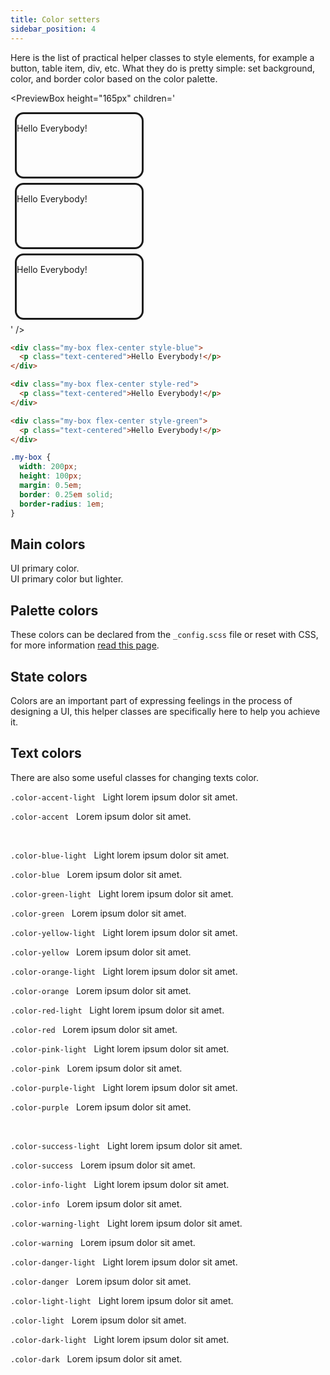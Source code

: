 ```yaml
---
title: Color setters
sidebar_position: 4
---
```



Here is the list of practical helper classes to style elements, for example a button, table item, div, etc. What they do is pretty simple: set background, color, and border color based on the color palette.

<PreviewBox
  height="165px"
  children='<!DOCTYPE html>
<html lang="en">
	<head>
		<meta charset="UTF-8" />
		<meta http-equiv="X-UA-Compatible" content="IE=edge" />
		<meta name="viewport" content="width=device-width, initial-scale=1.0" />
		<link rel="stylesheet" href="https://cdn.jsdelivr.net/npm/flatifycss/dist/css/flatify.min.css" />
		<title>Colors helper classes</title>
        <style>
            .my-box{
                width: 200px;
                height: 100px;
				margin: 0.5em;
                border: 0.25em solid;
                border-radius: 1em;
            }
        </style>
	</head>
	<body class="flex-center">
		<div class="my-box flex-center style-blue">
			<p class="text-centered">Hello Everybody!</p>
		</div>
		<div class="my-box flex-center style-red">
			<p class="text-centered">Hello Everybody!</p>
		</div>
		<div class="my-box flex-center style-green">
			<p class="text-centered">Hello Everybody!</p>
		</div>
	</body>
</html>'
/>

```html {1,5,9} title="index.html"
<div class="my-box flex-center style-blue">
  <p class="text-centered">Hello Everybody!</p>
</div>

<div class="my-box flex-center style-red">
  <p class="text-centered">Hello Everybody!</p>
</div>

<div class="my-box flex-center style-green">
  <p class="text-centered">Hello Everybody!</p>
</div>
```

```css title="style.css"
.my-box {
  width: 200px;
  height: 100px;
  margin: 0.5em;
  border: 0.25em solid;
  border-radius: 1em;
}
```

## Main colors

<ColorIndicator className="style-accent" title=".style-accent" inline={true} /> UI primary color.
<br />
<ColorIndicator className="style-accent-light" title=".style-accent-light" inline={true} /> UI primary color but
lighter.

## Palette colors

These colors can be declared from the `_config.scss` file or reset with CSS,
for more information [read this page](#).

<ColorIndicator className="style-blue-light" title=".style-blue-light" />
<ColorIndicator className="style-blue" title=".style-blue" />
<ColorIndicator className="style-green-light" title=".style-green-light" />
<ColorIndicator className="style-green" title=".style-green" />
<ColorIndicator className="style-yellow-light" title=".style-yellow-light" />
<ColorIndicator className="style-yellow" title=".style-yellow" />
<ColorIndicator className="style-orange-light" title=".style-orange-light" />
<ColorIndicator className="style-orange" title=".style-orange" />
<ColorIndicator className="style-red-light" title=".style-red-light" />
<ColorIndicator className="style-red" title=".style-red" />
<ColorIndicator className="style-pink-light" title=".style-pink-light" />
<ColorIndicator className="style-pink" title=".style-pink" />
<ColorIndicator className="style-purple-light" title=".style-purple-light" />
<ColorIndicator className="style-purple" title=".style-purple" />
<ColorIndicator style={{background: "#fff", borderColor: "#f1f4f7"}} title=".style-light-light" />
<ColorIndicator style={{background: "#f1f4f7", borderColor: "#ced9e3"}} title=".style-light" />
<ColorIndicator className="style-dark-light" title=".style-dark-light" />
<ColorIndicator className="style-dark" title=".style-dark" />

## State colors

Colors are an important part of expressing feelings in the process of designing a UI,
this helper classes are specifically here to help you achieve it.

<ColorIndicator className="style-success-light" title=".style-success-light" />
<ColorIndicator className="style-success" title=".style-success" />
<ColorIndicator className="style-info-light" title=".style-info-light" />
<ColorIndicator className="style-info" title=".style-info" />
<ColorIndicator className="style-warning-light" title=".style-warning-light" />
<ColorIndicator className="style-warning" title=".style-warning" />
<ColorIndicator className="style-danger-light" title=".style-danger-light" />
<ColorIndicator className="style-danger" title=".style-danger" />

## Text colors

There are also some useful classes for changing texts color.

<p className="color-accent-light">
  <code>.color-accent-light</code>
  &nbsp; Light lorem ipsum dolor sit amet.
</p>
<p className="color-accent">
  <code>.color-accent</code>
  &nbsp; Lorem ipsum dolor sit amet.
</p>
<br />
<p className="color-blue-light">
  <code>.color-blue-light</code>
  &nbsp; Light lorem ipsum dolor sit amet.
</p>
<p className="color-blue">
  <code>.color-blue</code>
  &nbsp; Lorem ipsum dolor sit amet.
</p>
<p className="color-green-light">
  <code>.color-green-light</code>
  &nbsp; Light lorem ipsum dolor sit amet.
</p>
<p className="color-green">
  <code>.color-green</code>
  &nbsp; Lorem ipsum dolor sit amet.
</p>
<p className="color-yellow-light">
  <code>.color-yellow-light</code>
  &nbsp; Light lorem ipsum dolor sit amet.
</p>
<p className="color-yellow">
  <code>.color-yellow</code>
  &nbsp; Lorem ipsum dolor sit amet.
</p>
<p className="color-orange-light">
  <code>.color-orange-light</code>
  &nbsp; Light lorem ipsum dolor sit amet.
</p>
<p className="color-orange">
  <code>.color-orange</code>
  &nbsp; Lorem ipsum dolor sit amet.
</p>
<p className="color-red-light">
  <code>.color-red-light</code>
  &nbsp; Light lorem ipsum dolor sit amet.
</p>
<p className="color-red">
  <code>.color-red</code>
  &nbsp; Lorem ipsum dolor sit amet.
</p>
<p className="color-pink-light">
  <code>.color-pink-light</code>
  &nbsp; Light lorem ipsum dolor sit amet.
</p>
<p className="color-pink">
  <code>.color-pink</code>
  &nbsp; Lorem ipsum dolor sit amet.
</p>
<p className="color-purple-light">
  <code>.color-purple-light</code>
  &nbsp; Light lorem ipsum dolor sit amet.
</p>
<p className="color-purple">
  <code>.color-purple</code>
  &nbsp; Lorem ipsum dolor sit amet.
</p>
<br />
<p className="color-success-light">
  <code>.color-success-light</code>
  &nbsp; Light lorem ipsum dolor sit amet.
</p>
<p className="color-success">
  <code>.color-success</code>
  &nbsp; Lorem ipsum dolor sit amet.
</p>
<p className="color-info-light">
  <code>.color-info-light</code>
  &nbsp; Light lorem ipsum dolor sit amet.
</p>
<p className="color-info">
  <code>.color-info</code>
  &nbsp; Lorem ipsum dolor sit amet.
</p>
<p className="color-warning-light">
  <code>.color-warning-light</code>
  &nbsp; Light lorem ipsum dolor sit amet.
</p>
<p className="color-warning">
  <code>.color-warning</code>
  &nbsp; Lorem ipsum dolor sit amet.
</p>
<p className="color-danger-light">
  <code>.color-danger-light</code>
  &nbsp; Light lorem ipsum dolor sit amet.
</p>
<p className="color-danger">
  <code>.color-danger</code>
  &nbsp; Lorem ipsum dolor sit amet.
</p>
<p>
  <code style={{ background: "#292b36", color: "#fff" }}>.color-light-light</code>
  &nbsp; Light lorem ipsum dolor sit amet.
</p>
<p className="color-light">
  <code style={{ background: "#292b36", color: "#f1f4f7" }}>.color-light</code>
  &nbsp; Lorem ipsum dolor sit amet.
</p>
<p className="color-dark-light">
  <code style={{ background: "#ced9e3" }}>.color-dark-light</code>
  &nbsp; Light lorem ipsum dolor sit amet.
</p>
<p>
  <code style={{ background: "#ced9e3", color: "#1e2a35" }}>.color-dark</code>
  &nbsp; Lorem ipsum dolor sit amet.
</p>
